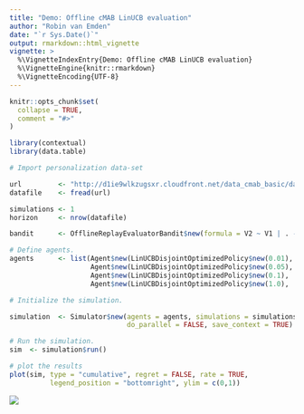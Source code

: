 ```yaml
---
title: "Demo: Offline cMAB LinUCB evaluation"
author: "Robin van Emden"
date: "`r Sys.Date()`"
output: rmarkdown::html_vignette
vignette: >
  %\VignetteIndexEntry{Demo: Offline cMAB LinUCB evaluation}
  %\VignetteEngine{knitr::rmarkdown}
  %\VignetteEncoding{UTF-8}
---
```


```r
knitr::opts_chunk$set(
  collapse = TRUE,
  comment = "#>"
)
```

```r
library(contextual)
library(data.table)

# Import personalization data-set

url         <- "http://d1ie9wlkzugsxr.cloudfront.net/data_cmab_basic/dataset.txt"
datafile    <- fread(url)

simulations <- 1
horizon     <- nrow(datafile)

bandit      <- OfflineReplayEvaluatorBandit$new(formula = V2 ~ V1 | . - V1, data = datafile)

# Define agents.
agents      <- list(Agent$new(LinUCBDisjointOptimizedPolicy$new(0.01), bandit, "alpha = 0.01"),
                    Agent$new(LinUCBDisjointOptimizedPolicy$new(0.05), bandit, "alpha = 0.05"),
                    Agent$new(LinUCBDisjointOptimizedPolicy$new(0.1),  bandit, "alpha = 0.1"),
                    Agent$new(LinUCBDisjointOptimizedPolicy$new(1.0),  bandit, "alpha = 1.0"))

# Initialize the simulation.

simulation  <- Simulator$new(agents = agents, simulations = simulations, horizon = horizon,
                             do_parallel = FALSE, save_context = TRUE)

# Run the simulation.
sim  <- simulation$run()

# plot the results
plot(sim, type = "cumulative", regret = FALSE, rate = TRUE, 
          legend_position = "bottomright", ylim = c(0,1))
```

![](linucboffline.jpg)
